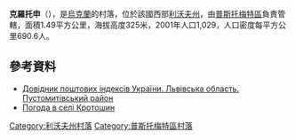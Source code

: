 {{coord|49|44|48|N|24|5|16|E|scale:100000|display=title}}

'''克羅托申'''（{{lang-uk|Кротошин}}），是[[烏克蘭|烏克蘭]]的村落，位於該國西部[[利沃夫州|利沃夫州]]，由[[普斯托梅特區|普斯托梅特區]]負責管轄，面積1.49平方公里，海拔高度325米，2001年人口1,029，人口密度每平方公里690.6人。

==參考資料==
*[http://www.uaidx.com/13/298/index Довідник поштових індексів України. Львівська область. Пустомитівський район]{{Wayback|url=http://www.uaidx.com/13/298/index |date=20161011013019 }}
* [http://weather.in.ua/ua/l'vovskaja/12452 Погода в селі Кротошин] {{Wayback|url=http://weather.in.ua/ua/l'vovskaja/12452 |date=20111221170724 }}

{{DEFAULTSORT:Кротошин}}
[[Category:利沃夫州村落|Category:利沃夫州村落]]
[[Category:普斯托梅特區村落|Category:普斯托梅特區村落]]


{{Lviv-geo-stub}}